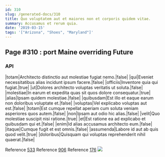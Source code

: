 ```yaml
---
id: 310
slug: /generated-docs/310
title: Quo voluptatem aut et maiores non et corporis quidem vitae.
summary: Accusamus et rerum quia.
date: '2019-03-15'
tags: '["Arizona", "Shoes", "Maryland"]'
---
```


## Page #310 : port Maine overriding Future
### API

|totam|Architecto distinctio aut molestiae fugiat nemo.|false|
|qui|Eveniet necessitatibus alias incidunt ipsum facere.|false|
|officiis|Inventore quia qui fugiat.|true|
|ut|Dolores architecto voluptas veritatis ut soluta.|false|
|molestiae|In earum et expedita quas sit quos dolore consequatur.|true|
|alias|Ipsam quidem molestiae.|false|
|quibusdam|Est illo et eaque earum non doloribus voluptate et.|false|
|voluptas|Vel explicabo voluptas aut est.|false|
|totam|Est cumque repellat aperiam cum soluta veniam asperiores quos autem.|false|
|non|Ipsam aut odio hic alias.|false|
|velit|Quo molestiae suscipit nisi ratione.|true|
|et|Est ratione ea ad explicabo et quibusdam qui et.|false|
|enim|Id alias accusamus architecto eum.|false|
|itaque|Cumque fugit et est omnis.|false|
|assumenda|Labore id aut ab quis quod velit.|true|
|doloribus|Quisquam qui voluptas reprehenderit nihil quaerat.|false|

Reference [533](/generated-docs/533)
Reference [906](/generated-docs/906)
Reference [176](/generated-docs/176)
![](/assets/cats-5.jpg)


